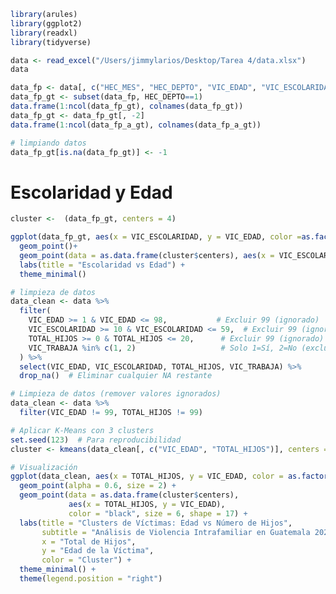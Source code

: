 ```r
library(arules)
library(ggplot2)
library(readxl)
library(tidyverse)
```

```r
data <- read_excel("/Users/jimmylarios/Desktop/Tarea 4/data.xlsx")
data
```


```r
data_fp <- data[, c("HEC_MES", "HEC_DEPTO", "VIC_EDAD", "VIC_ESCOLARIDAD", "VIC_EST_CIV", "VIC_GRUPET", "VIC_TRABAJA", "VIC_DEDICA", "AGR_EDAD", "AGR_ESCOLARIDAD")]
data_fp_gt <- subset(data_fp, HEC_DEPTO==1)
data.frame(1:ncol(data_fp_gt), colnames(data_fp_gt))
data_fp_gt <- data_fp_gt[, -2]
data.frame(1:ncol(data_fp_a_gt), colnames(data_fp_a_gt))

# limpiando datos
data_fp_gt[is.na(data_fp_gt)] <- -1
```


# Escolaridad y Edad
```r
cluster <-  (data_fp_gt, centers = 4)
```


```r
ggplot(data_fp_gt, aes(x = VIC_ESCOLARIDAD, y = VIC_EDAD, color =as.factor(cluster$cluster)))
  geom_point()+
  geom_point(data = as.data.frame(cluster$centers), aes(x = VIC_ESCOLARIDAD, y = VIC_EDAD), color="black", size=4, shape=17)+
  labs(title = "Escolaridad vs Edad") +
  theme_minimal()
```




```r
# limpieza de datos
data_clean <- data %>%
  filter(
    VIC_EDAD >= 1 & VIC_EDAD <= 98,           # Excluir 99 (ignorado)
    VIC_ESCOLARIDAD >= 10 & VIC_ESCOLARIDAD <= 59,  # Excluir 99 (ignorado)
    TOTAL_HIJOS >= 0 & TOTAL_HIJOS <= 20,      # Excluir 99 (ignorado)
    VIC_TRABAJA %in% c(1, 2)                   # Solo 1=Sí, 2=No (excluir 9)
  ) %>%
  select(VIC_EDAD, VIC_ESCOLARIDAD, TOTAL_HIJOS, VIC_TRABAJA) %>%
  drop_na()  # Eliminar cualquier NA restante
```

```r
# Limpieza de datos (remover valores ignorados)
data_clean <- data %>%
  filter(VIC_EDAD != 99, TOTAL_HIJOS != 99)

# Aplicar K-Means con 3 clusters
set.seed(123)  # Para reproducibilidad
cluster <- kmeans(data_clean[, c("VIC_EDAD", "TOTAL_HIJOS")], centers = 3)

# Visualización
ggplot(data_clean, aes(x = TOTAL_HIJOS, y = VIC_EDAD, color = as.factor(cluster$cluster))) +
  geom_point(alpha = 0.6, size = 2) +
  geom_point(data = as.data.frame(cluster$centers), 
             aes(x = TOTAL_HIJOS, y = VIC_EDAD), 
             color = "black", size = 6, shape = 17) +
  labs(title = "Clusters de Víctimas: Edad vs Número de Hijos",
       subtitle = "Análisis de Violencia Intrafamiliar en Guatemala 2023",
       x = "Total de Hijos",
       y = "Edad de la Víctima",
       color = "Cluster") +
  theme_minimal() +
  theme(legend.position = "right")
```


























